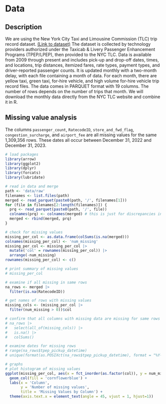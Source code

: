 # Data

## Description
We are using the New York City Taxi and Limousine Commission (TLC) trip record dataset. [(Link to dataset)](https://www.nyc.gov/site/tlc/about/tlc-trip-record-data.page) The dataset is collected by technology providers authorized under the Taxicab & Livery Passenger Enhancement Programs (TPEP/LPEP), then provided to the NYC TLC. Data is available from 2009 through present and includes pick-up and drop-off dates, times, and locations, trip distances, itemized fares, rate types, payment types, and driver-reported passenger counts. It is updated monthly with a two-month delay, with each file containing a month of data. For each month, there are yellow taxi, green taxi, for-hire vehicle, and high volume for-hire vehicle trip record files. The data comes in PARQUET format with 19 columns. The number of rows depends on the number of trips that month. We will download the monthly data directly from the NYC TLC website and combine it in R.

## Missing value analysis

The columns `passenger_count`, `RatecodeID`, `store_and_fwd_flag`, `congestion_surcharge`, and `airport_fee` are all missing values for the same 1,309,356 rows. These dates all occur between December 31, 2022 and December 31, 2023.

```r
# load packages
library(arrow)
library(ggplot2)
library(dplyr)
library(forcats)
library(lubridate)
```

```r
# read in data and merge
path <- 'data/raw'
filenames <- list.files(path)
merged <- read_parquet(paste0(path, '/', filenames[1]))
for (file in filenames[2:length(filenames)]) {
  prq <- read_parquet(paste0(path, '/', file))
  colnames(prq) <- colnames(merged) # this is just for discrepancies in capitalization of colnames
  merged <- rbind(merged, prq)
}

# check for missing values
missing_per_col <- as.data.frame(colSums(is.na(merged)))
colnames(missing_per_col) <- 'num_missing'
missing_per_col <- missing_per_col |> 
  mutate('col' = rownames(missing_per_col)) |> 
  arrange(-num_missing)
rownames(missing_per_col) <- c() 

# print summary of missing values
# missing_per_col

# examine if all missing in same rows
na_rows <- merged |> 
  filter(is.na(RatecodeID))

# get names of rows with missing values
missing_cols <- (missing_per_col |> 
  filter(num_missing > 0))$col

# confirm that all columns with missing data are missing for same rows
# na_rows |> 
#   select(all_of(missing_cols)) |> 
#   is.na() |> 
#   colSums()

# examine dates for missing rows
# range(na_rows$tpep_pickup_datetime)
# unique(format(as.POSIXct(na_rows$tpep_pickup_datetime), format = "%Y-%m-%d"))
```

```r
# graphs
# plot histogram of missing values
ggplot(missing_per_col, aes(x = fct_inorder(as.factor(col)), y = num_missing)) +
  geom_col(fill = 'cornflowerblue') +
  labs(x = 'Column',
       y = 'Number of missing values',
       title = 'Missing Values by Column') +
  theme(axis.text.x = element_text(angle = 45, vjust = 1, hjust=1))
```
